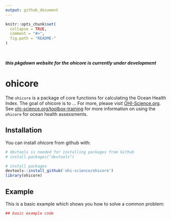 ```yaml
---
output: github_document
---
```


<!-- README.md is generated from README.Rmd. Please edit that file -->

```r
knitr::opts_chunk$set(
  collapse = TRUE,
  comment = "#>",
  fig.path = "README-"
)
```

<br>

___this pkgdown website for the ohicore is currently under development___

# ohicore

The `ohicore` is a package of core functions for calculating the Ocean Health Index. The goal of ohicore is to ... For more, please visit [OHI-Science.org](http://ohi-science.org).
See [ohi-science.org/toolbox-training](http://ohi-science.org/toolbox-training) for more information on using the `ohicore` for ocean health assessments.


## Installation

You can install ohicore from github with:

```r
# devtools is needed for installing packages from Github
# install.packages("devtools")

# install packages
devtools::install_github('ohi-science/ohicore')
library(ohicore)
```

## Example

This is a basic example which shows you how to solve a common problem:

```r
## basic example code
```